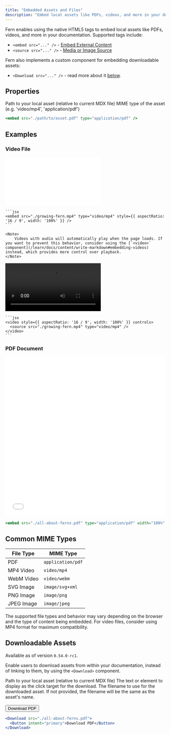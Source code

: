 ```yaml
---
title: "Embedded Assets and Files"
description: "Embed local assets like PDFs, videos, and more in your documentation"
---
```


Fern enables using the native HTML5 tags to embed local assets like PDFs, videos, and more in your documentation. Supported tags include:

- `<embed src="..." />` - [Embed External Content](https://developer.mozilla.org/en-US/docs/Web/HTML/Element/embed)
- `<source src="..." />` - [Media or Image Source](https://developer.mozilla.org/en-US/docs/Web/HTML/Element/source)

Fern also implements a custom component for embedding downloadable assets:

- `<Download src="..." />` - read more about it [below](#downloadable-assets).

## Properties

<ParamField path="src" type="string" required={true}>
  Path to your local asset (relative to current MDX file)
</ParamField>

<ParamField path="type" type="string" required={true}>
  MIME type of the asset (e.g. 'video/mp4', 'application/pdf')
</ParamField>

```jsx
<embed src="./path/to/asset.pdf" type="application/pdf" />
```

## Examples

### Video File

<Tabs>
  <Tab title="Example using `<embed>`">
    <embed src="./growing-fern.mp4" type="video/mp4" style={{ aspectRatio: '16 / 9', width: '100%' }} />

    ```jsx
    <embed src="./growing-fern.mp4" type="video/mp4" style={{ aspectRatio: '16 / 9', width: '100%' }} />
    ```

    <Note>
        Videos with audio will automatically play when the page loads. If you want to prevent this behavior, consider using the [`<video>` component](/learn/docs/content/write-markdown#embedding-videos) instead, which provides more control over playback.
    </Note>

  </Tab>
  <Tab title="Example using `<video>`">
    <video style={{ aspectRatio: '16 / 9', width: '100%' }} controls>
      <source src="./growing-fern.mp4" type="video/mp4" />
    </video>

    ```jsx
    <video style={{ aspectRatio: '16 / 9', width: '100%' }} controls>
      <source src="./growing-fern.mp4" type="video/mp4" />
    </video>
    ```

  </Tab>
</Tabs>

### PDF Document

<embed src="./all-about-ferns.pdf" type="application/pdf" width="100%" height="500px" />

```jsx
<embed src="./all-about-ferns.pdf" type="application/pdf" width="100%" height="500px" />
```

## Common MIME Types

| File Type  | MIME Type         |
| ---------- | ----------------- |
| PDF        | `application/pdf` |
| MP4 Video  | `video/mp4`       |
| WebM Video | `video/webm`      |
| SVG Image  | `image/svg+xml`   |
| PNG Image  | `image/png`       |
| JPEG Image | `image/jpeg`      |

<Note>
  The supported file types and behavior may vary depending on the browser and the type of content being embedded. For
  video files, consider using MP4 format for maximum compatibility.
</Note>

## Downloadable Assets

<Note>Available as of version `0.54.0-rc1`.</Note>

Enable users to download assets from within your documentation, instead of linking to them, by using the `<Download>` component.

<ParamField path="src" type="string" required={true}>
  Path to your local asset (relative to current MDX file)
</ParamField>

<ParamField path="children" type="React.ReactNode" required={true}>
  The text or element to display as the click target for the download.
</ParamField>

<ParamField path="filename" type="string">
  The filename to use for the downloaded asset. If not provided, the filename will be the same as the asset's name.
</ParamField>

<br />
<br />

<Download src="./all-about-ferns.pdf">
  <Button intent="primary">Download PDF</Button>
</Download>

```jsx
<Download src="./all-about-ferns.pdf">
  <Button intent="primary">Download PDF</Button>
</Download>
```
